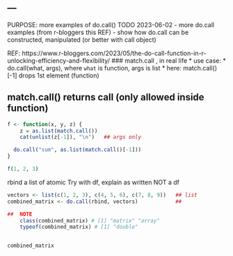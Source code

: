 ---
---

PURPOSE:    more examples of do.call()
TODO
2023-06-02
-   more do.call examples (from r-bloggers this REF)
-   show how do.call can be constructed, manipulated  (or better with  call object)

REF: https://www.r-bloggers.com/2023/05/the-do-call-function-in-r-unlocking-efficiency-and-flexibility/
### match.call , in real life
  *  use case:
  *  do.call(what, args), where `what` is function, args is list
  *  here:  match.call()[-1] drops 1st element (function) 

##  match.call() returns call (only allowed inside function)
```r
f <- function(x, y, z) {
    z = as.list(match.call())
    cat(unlist(z[-1]), "\n")   ## args only

  do.call("sum", as.list(match.call()[-1])) 
}

f(1, 2, 3)
```




rbind a list  of atomic
Try with df, explain as written NOT a df
```r
vectors <- list(c(1, 2, 3), c(4, 5, 6), c(7, 8, 9))   ## list   
combined_matrix <- do.call(rbind, vectors)            ## 

##  NOTE
    class(combined_matrix) # [1] "matrix" "array" 
    typeof(combined_matrix) # [1] "double"


combined_matrix
```



